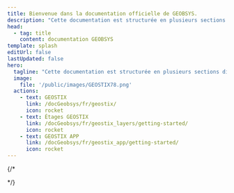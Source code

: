 ```yaml
---
title: Bienvenue dans la documentation officielle de GEOBSYS.
description: "Cette documentation est structurée en plusieurs sections distinctes : GEOSTIX, ses étages capteurs, et l'application mobile associée."
head:
  - tag: title
    content: documentation GEOBSYS
template: splash
editUrl: false
lastUpdated: false
hero:
  tagline: "Cette documentation est structurée en plusieurs sections distinctes : GEOSTIX, ses étages capteurs, et l'application mobile associée."
  image:
    file: '/public/images/GEOSTIX78.png'
  actions:
    - text: GEOSTIX
      link: /docGeobsys/fr/geostix/
      icon: rocket
    - text: Étages GEOSTIX 
      link: /docGeobsys/fr/geostix_layers/getting-started/
      icon: rocket
    - text: GEOSTIX APP 
      link: /docGeobsys/fr/geostix_app/getting-started/
      icon: rocket
---
```



{/*  


<CardGrid>
  <LinkCard
    title="GEOSTIX"
    href="/fr/geostix/getting-started"
    description="Configure Starlight to support multiple languages."
    imageLight="geostixContoursGray.png"
    imageDark="geostixContoursWhite.png"
  />
  <LinkCard
    title="GEOSTIX LAYERS"
    href="/fr/geostix-layers/getting-started"
    imageLight="geostixContoursGray.png"
    imageDark="geostixContoursWhite.png"
  />
  <LinkCard
    title="GEOSTIX APP"
    href="/geostix-app/start"
    imageLight="geostixContoursGray.png"
    imageDark="geostixContoursWhite.png"
  />
</CardGrid>
*/}